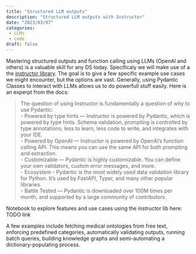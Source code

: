 ```yaml
---
title: "Structured LLM outputs"
description: "Structured LLM outputs with Instructor"
date: "2023/03/07"
categories:
 - LLMs
 - code
draft: false
---
```


Mastering structured outputs and function calling using LLMs (OpenAI and others) is a valuable skill for any DS today. Specificaly we will make use of a the [instructor library](https://jxnl.github.io/instructor/). The goal is to give a few specific example use cases we might encounter, but the options are vast. Generally, using Pydantic Classes to interact with LLMs allows us to do powerfull stuff easily. Here is an experpt from the docs:

> 
The question of using Instructor is fundamentally a question of why to use Pydantic:  
- Powered by type hints — Instructor is powered by Pydantic, which is powered by type hints. Schema validation, prompting is controlled by type annotations; less to learn, less code to write, and integrates with your IDE.  
- Powered by OpenAI — Instructor is powered by OpenAI's function calling API. This means you can use the same API for both prompting and extraction.  
- Customizable — Pydantic is highly customizable. You can define your own validators, custom error messages, and more.  
- Ecosystem - Pydantic is the most widely used data validation library for Python. It's used by FastAPI, Typer, and many other popular libraries.  
- Battle Tested — Pydantic is downloaded over 100M times per month, and supported by a large community of contributors.  


Notebook to explore features and use cases using the instructor lib here: TODO link

A few examples include fetching medical ontologies from free text, enforcing predefined categories, automatically validating outputs, running batch queries, building knowledge graphs and semi-automating a dictionary-populating process.
